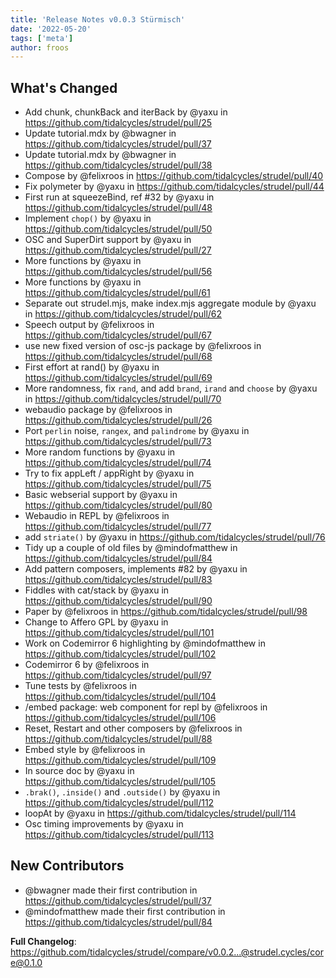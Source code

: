 ```yaml
---
title: 'Release Notes v0.0.3 Stürmisch'
date: '2022-05-20'
tags: ['meta']
author: froos
---
```


## What's Changed

- Add chunk, chunkBack and iterBack by @yaxu in https://github.com/tidalcycles/strudel/pull/25
- Update tutorial.mdx by @bwagner in https://github.com/tidalcycles/strudel/pull/37
- Update tutorial.mdx by @bwagner in https://github.com/tidalcycles/strudel/pull/38
- Compose by @felixroos in https://github.com/tidalcycles/strudel/pull/40
- Fix polymeter by @yaxu in https://github.com/tidalcycles/strudel/pull/44
- First run at squeezeBind, ref #32 by @yaxu in https://github.com/tidalcycles/strudel/pull/48
- Implement `chop()` by @yaxu in https://github.com/tidalcycles/strudel/pull/50
- OSC and SuperDirt support by @yaxu in https://github.com/tidalcycles/strudel/pull/27
- More functions by @yaxu in https://github.com/tidalcycles/strudel/pull/56
- More functions by @yaxu in https://github.com/tidalcycles/strudel/pull/61
- Separate out strudel.mjs, make index.mjs aggregate module by @yaxu in https://github.com/tidalcycles/strudel/pull/62
- Speech output by @felixroos in https://github.com/tidalcycles/strudel/pull/67
- use new fixed version of osc-js package by @felixroos in https://github.com/tidalcycles/strudel/pull/68
- First effort at rand() by @yaxu in https://github.com/tidalcycles/strudel/pull/69
- More randomness, fix `rand`, and add `brand`, `irand` and `choose` by @yaxu in https://github.com/tidalcycles/strudel/pull/70
- webaudio package by @felixroos in https://github.com/tidalcycles/strudel/pull/26
- Port `perlin` noise, `rangex`, and `palindrome` by @yaxu in https://github.com/tidalcycles/strudel/pull/73
- More random functions by @yaxu in https://github.com/tidalcycles/strudel/pull/74
- Try to fix appLeft / appRight by @yaxu in https://github.com/tidalcycles/strudel/pull/75
- Basic webserial support by @yaxu in https://github.com/tidalcycles/strudel/pull/80
- Webaudio in REPL by @felixroos in https://github.com/tidalcycles/strudel/pull/77
- add `striate()` by @yaxu in https://github.com/tidalcycles/strudel/pull/76
- Tidy up a couple of old files by @mindofmatthew in https://github.com/tidalcycles/strudel/pull/84
- Add pattern composers, implements #82 by @yaxu in https://github.com/tidalcycles/strudel/pull/83
- Fiddles with cat/stack by @yaxu in https://github.com/tidalcycles/strudel/pull/90
- Paper by @felixroos in https://github.com/tidalcycles/strudel/pull/98
- Change to Affero GPL by @yaxu in https://github.com/tidalcycles/strudel/pull/101
- Work on Codemirror 6 highlighting by @mindofmatthew in https://github.com/tidalcycles/strudel/pull/102
- Codemirror 6 by @felixroos in https://github.com/tidalcycles/strudel/pull/97
- Tune tests by @felixroos in https://github.com/tidalcycles/strudel/pull/104
- /embed package: web component for repl by @felixroos in https://github.com/tidalcycles/strudel/pull/106
- Reset, Restart and other composers by @felixroos in https://github.com/tidalcycles/strudel/pull/88
- Embed style by @felixroos in https://github.com/tidalcycles/strudel/pull/109
- In source doc by @yaxu in https://github.com/tidalcycles/strudel/pull/105
- `.brak()`, `.inside()` and `.outside()` by @yaxu in https://github.com/tidalcycles/strudel/pull/112
- loopAt by @yaxu in https://github.com/tidalcycles/strudel/pull/114
- Osc timing improvements by @yaxu in https://github.com/tidalcycles/strudel/pull/113

## New Contributors

- @bwagner made their first contribution in https://github.com/tidalcycles/strudel/pull/37
- @mindofmatthew made their first contribution in https://github.com/tidalcycles/strudel/pull/84

**Full Changelog**: https://github.com/tidalcycles/strudel/compare/v0.0.2...@strudel.cycles/core@0.1.0
